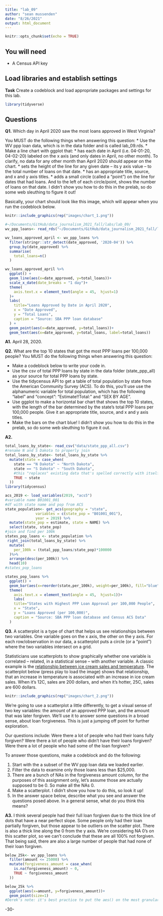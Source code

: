 ```yaml
---
title: "lab_09"
author: "sean mussenden"
date: "8/26/2021"
output: html_document
---
```


```r
knitr::opts_chunk$set(echo = TRUE)
```

## You will need

* A Census API key

## Load libraries and establish settings

**Task** Create a codeblock and load appropriate packages and settings for this lab.
```r
library(tidyverse)
```
## Questions

**Q1.** Which day in April 2020 saw the most loans approved in West Virginia? 

You MUST do the following things when answering this question:
* Use the WV ppp loan data, which is in the data folder and is called lab_09.rds.
* Make a line chart with ggplot that:
  * has each date in April (i.e. 04-01-20, 04-02-20) labeled on the x axis (and only dates in April, no other month). To clarify, no data for any other month than April 2020 should appear on the chart. 
  * sets the height of the line for any given date -- its y axis value -- to the total number of loans on that date.
  * has an appropriate title, source, and x and y axis titles. 
  * adds a small circle (called a "point") on the line for dates that had loans. And to the left of each circle/point, shows the number of loans on that date.  I didn't show you how to do this in the prelab, so do some web sleuthing to figure it out! 

Basically, your chart should look like this image, which will appear when you run the codeblock below. 
```r
knitr::include_graphics(rep("images/chart_1.png"))
```

```r
#~/Documents/GitHub/data_journalism_2021_fall/labs/lab_09/
wv_ppp_loans<- read_rds("~/Documents/GitHub/data_journalism_2021_fall/labs/lab_09/data/lab_09.rds")

wv_loans_approved_april <- wv_ppp_loans %>%
  filter(stringr::str_detect(date_approved, '2020-04')) %>% 
  group_by(date_approved) %>% 
  summarise(
    total_loans=n()
  )

wv_loans_approved_april %>%
  ggplot() + 
  geom_line(aes(x=date_approved, y=total_loans))+
  scale_x_date(date_breaks = "1 day")+
  theme(
    axis.text.x = element_text(angle = 45,  hjust=1)
  )+
  labs(
    title="Loans Approved by Date in April 2020",
    x = "Date Approved",
    y = "Total Loans",
    caption = "Source: SBA PPP loan database"
  ) +
  geom_point(aes(x=date_approved, y=total_loans))+
  geom_text(aes(x=date_approved, y=total_loans, label=total_loans))

```
**A1.** April 28, 2020. 

**Q2.** What are the top 10 states that got the most PPP loans per 100,000 people? You MUST do the following things when answering this question:

* Make a codeblock below to write your code in.
* Use the csv of total PPP loans by state in the data folder (state_ppp_all) as your source for total PPP loans by state.  
* Use the tidycensus API to get a table of total population by state from the American Community Survey (ACS). To do this, you'll use use the alphanumeric variable for total population, which has the following "label" and "concept": "Estimate!!Total:" and "SEX BY AGE".  
* Use ggplot to make a horizontal bar chart that shows the top 10 states, with the length of the bar determined by the state's total PPP loans per 100,000 people. Give it an appropriate title, source, and x and y axis titles. 
* Make the bars on the chart blue! I didn't show you how to do this in the prelab, so do some web sleuthing to figure it out.  

**A2.** 
```r
total_loans_by_state<- read_csv("data/state_ppp_all.csv")
#rename N and S Dakota to properly join
total_loans_by_state<- total_loans_by_state %>% 
  mutate(state = case_when(
    state == "N Dakota" ~ "North Dakota",
    state == "S Dakota" ~ "South Dakota",
    #this "replaces" existing data that's spelled correctly with itself
    TRUE ~ state
  ))
library(tidycensus)

acs_2019 <- load_variables(2019, "acs5")
#variable name B01001_001
#df with state name and pop from ACS
state_population<- get_acs(geography = "state",
              variables = c(state_pop = "B01001_001"),
              year = 2019) %>% 
  mutate(state_pop = estimate, state = NAME) %>% 
  select(state, state_pop)
#join and find per 100k
states_pop_loans <- state_population %>% 
 right_join(total_loans_by_state) %>% 
  mutate(
    per_100k = (total_ppp_loans/state_pop)*100000
  )%>% 
  arrange(desc(per_100k)) %>%
  head(10)
#states_pop_loans

states_pop_loans %>%
  ggplot() +
  geom_bar(aes(x=reorder(state,per_100k), weight=per_100k), fill="blue")+
  theme(
    axis.text.x = element_text(angle = 45,  hjust=1))+
    labs(
    title="States with Highest PPP Loan Approval per 100,000 People",
    x = "State",
    y = "Loans Approved (per 100,000)",
    caption = "Source: SBA PPP loan database and Census ACS Data"
  ) 

```
**Q3.**  A scatterplot is a type of chart that helps us see relationships between two variables. One variable goes on the x axis, the other on the y axis.  For each row/observation in our data, a scatterplot puts a circle (or a "point") where the two variables intersect on a grid. 

Statisticians use scatterplots to show graphically whether one variable is correlated -- related, in a statistical sense -- with another variable.  A classic example is the [relationship between ice cream sales and temperature](https://www.mathsisfun.com/data/scatter-xy-plots.html).  The scatterplot below (press play to load the image) shows that relationship, that an increase in temperature is associated with an increase in ice cream sales. When it's 12C, sales are 200 dollars, and when it's hotter, 25C, sales are 600 dollars.

```r
knitr::include_graphics(rep("images/chart_2.png"))
```

We're going to use a scatterplot a little differently, to get a visual sense of two key variables: the amount of an approved PPP loan, and the amount that was later forgiven. We'll use it to answer some questions in a broad sense, about loan forgiveness.  This is just a jumping off point for further exploration. 

Our questions include: Were there a lot of people who had their loans fully forgiven?  Were there a lot of people who didn't have their loans forgiven? Were there a lot of people who had some of the loan forgiven? 

To answer those questions, make a codeblock and do the following:

1. Start with the a subset of the WV ppp loan data we loaded earlier.
2. Filter the data to examine only those loans less than $25,000.
3. There are a bunch of NAs in the forgiveness amount column, for the purposes of this assignment only, let's assume those are actually supposed to be 0. So make all the NAs 0. 
4. Make a scatterplot. I didn't show you how to do this, so look it up! 
5. In the answer space below, describe what you see and answer the questions posed above.  In a general sense, what do you think this means?  

**A3.**  I think several people had their full loan forgiven due to the thick line of dots that have a near perfect slope. Some people only had their loan partially forgiven, but those appear to be outliers on the scatter plot. There is also a thick line along the 0 from the y axis. We're considering NA 0's on this scatter plot, so we can't conclude that these are all 100% not forgiven. That being said, there are also a large number of people that had none of their loan forgiven. 
```r
below_25k<- wv_ppp_loans %>% 
  filter(amount <= 25000) %>% 
  mutate(forgiveness_amount = case_when(
    is.na(forgiveness_amount) ~ 0,
    TRUE ~ forgiveness_amount
  ))

below_25k %>% 
  ggplot(aes(x=amount, y=forgiveness_amount))+
  geom_point(size=1)
#Derek's note: it's best practice to put the aes() on the most granular level of the graph, so in this case that would be: ggplot() + geom_point(aes(x=amount,y=forgiveness_amount)) Your way works, but if you're doing a more complicated graph that has multiple elements you want to make sure that you've got the aesthetics on the proper geometric object.
```

-30-
